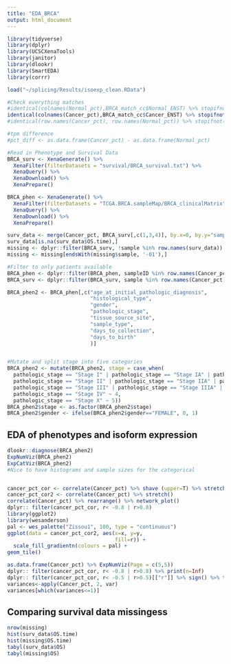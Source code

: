 ```yaml
---
title: "EDA_BRCA"
output: html_document
---
```

```r
library(tidyverse)
library(dplyr)
library(UCSCXenaTools)
library(janitor)
library(dlookr)
library(SmartEDA)
library(corrr)

load("~/splicing/Results/isoexp_clean.RData")

#Check everything matches
#identical(colnames(Normal_pct),BRCA_match_cc$Normal_ENST) %>% stopifnot()
identical(colnames(Cancer_pct),BRCA_match_cc$Cancer_ENST) %>% stopifnot()
#identical(row.names(Cancer_pct), row.names(Normal_pct)) %>% stopifnot()

#tpm difference
#pct_diff <- as.data.frame(Cancer_pct) - as.data.frame(Normal_pct)

#Read in Phenotype and Survival Data
BRCA_surv <- XenaGenerate() %>% 
  XenaFilter(filterDatasets = "survival/BRCA_survival.txt") %>% 
  XenaQuery() %>%
  XenaDownload() %>%
  XenaPrepare()

BRCA_phen <- XenaGenerate() %>% 
  XenaFilter(filterDatasets = "TCGA.BRCA.sampleMap/BRCA_clinicalMatrix") %>% 
  XenaQuery() %>%
  XenaDownload() %>%
  XenaPrepare()

surv_data <- merge(Cancer_pct, BRCA_surv[,c(1,3,4)], by.x=0, by.y="sample") %>% column_to_rownames(var="Row.names") %>% relocate(OS,OS.time)
surv_data[is.na(surv_data$OS.time),]
missing <- dplyr::filter(BRCA_surv, !sample %in% row.names(surv_data))
missing <- missing[endsWith(missing$sample, '-01'),]

#Filter to only patients available
BRCA_phen <- dplyr::filter(BRCA_phen, sampleID %in% row.names(Cancer_pct)) %>% column_to_rownames(var="sampleID")
BRCA_surv <- dplyr::filter(BRCA_surv, sample %in% row.names(Cancer_pct)) %>% column_to_rownames(var="sample")

BRCA_phen2 <- BRCA_phen[,c("age_at_initial_pathologic_diagnosis", 
                           "histological_type", 
                           "gender",
                           "pathologic_stage",                         # Stage
                           "tissue_source_site",                       # Clinical site where material taken
                           "sample_type",                              # type of biological material taken 
                           "days_to_collection",                       # Days till sample collection from initial pathological diagnosis (if - then retrospective data)
                           "days_to_birth"                             # Time interval from person's DOB to initial pathological diagnosis, negative number of days
                           )]


#Mutate and split stage into five categories
BRCA_phen2 <- mutate(BRCA_phen2, stage = case_when(
  pathologic_stage == "Stage I" | pathologic_stage == "Stage IA" | pathologic_stage == "Stage IB" ~ 1,
  pathologic_stage == "Stage II" | pathologic_stage == "Stage IIA" | pathologic_stage == "Stage IIB" ~ 2,
  pathologic_stage == "Stage III" | pathologic_stage == "Stage IIIA" | pathologic_stage == "Stage IIIB" | pathologic_stage == "Stage IIIC" ~ 3,
  pathologic_stage == "Stage IV" ~ 4,
  pathologic_stage == "Stage X" ~ 5)) 
BRCA_phen2$stage <- as.factor(BRCA_phen2$stage)
BRCA_phen2$gender <- ifelse(BRCA_phen2$gender=="FEMALE", 0, 1)
```

## EDA of phenotypes and isoform expression

```r
dlookr::diagnose(BRCA_phen2)
ExpNumViz(BRCA_phen2)
ExpCatViz(BRCA_phen2)
#Nice to have histograms and sample sizes for the categorical


cancer_pct_cor <- correlate(Cancer_pct) %>% shave (upper=T) %>% stretch() %>% drop_na()
cancer_pct_cor2 <- correlate(Cancer_pct) %>% stretch()
correlate(Cancer_pct) %>% rearrange() %>% network_plot()
dplyr:: filter(cancer_pct_cor, r< -0.8 | r>0.8)
library(ggplot2)
library(wesanderson)
pal <- wes_palette("Zissou1", 100, type = "continuous")
ggplot(data = cancer_pct_cor2, aes(x=x, y=y,
                                   fill=r)) +
  scale_fill_gradientn(colours = pal) +
geom_tile()

as.data.frame(Cancer_pct) %>% ExpNumViz(Page = c(5,5))
dplyr:: filter(cancer_pct_cor, r< -0.8 | r>0.8) %>% print(n=Inf)
dplyr:: filter(cancer_pct_cor, r< -0.5 | r>0.5)[["r"]] %>% sign() %>% table()
variances<-apply(Cancer_pct, 2, var)
variances[which(variances<=1)]
```

## Comparing survival data missingess

```r
nrow(missing)
hist(surv_data$OS.time)
hist(missing$OS.time)
tabyl(surv_data$OS)
tabyl(missing$OS)
```


